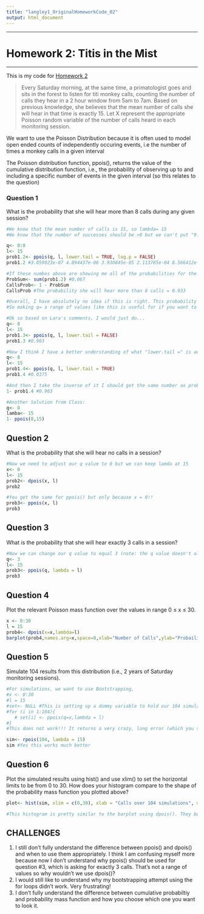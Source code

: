 ```yaml
---
title: "langley1_OriginalHomeworkCode_02"
output: html_document
---
```

***

# **Homework 2: Titis in the Mist**

***

This is my code for [Homework 2](https://fuzzyatelin.github.io/bioanth-stats/homework-02.html)

> Every Saturday morning, at the same time, a primatologist goes and sits in the forest to listen for titi monkey calls, counting the number of calls they hear in a 2 hour window from 5am to 7am. Based on previous knowledge, she believes that the mean number of calls she will hear in that time is exactly 15. Let X represent the appropriate Poisson random variable of the number of calls heard in each monitoring session.

We want to use the Poisson Distribution because it is often used to model open ended counts of independently occuring events, i.e the number of times a monkey calls in a given interval

The Poisson distribution function, ppois(), returns the value of the cumulative distribution function, i.e., the probability of observing up to and including a specific number of events in the given interval (so this relates to the question)

### Question 1 

What is the probability that she will hear more than 8 calls during any given session?
```r
#We know that the mean number of calls is 15, so lambda= 15
#We know that the number of successes should be >8 but we can't put "9:infinity" for our q value... but we can find the probability for 0:8 and then take the inverse of that for >8... lets try it!

q<- 0:8
l<- 15
prob1.2<- ppois(q, l, lower.tail = TRUE, log.p = FALSE)
prob1.2 #3.059023e-07 4.894437e-06 3.930845e-05 2.113785e-04 8.566412e-04 2.792429e-03 7.631900e-03 1.800219e-02 3.744649e-02

#If these numbes above are showing me all of the probabilities for the range of 0 - 8 calls, then I'm going to add them up and take the inverse of that number
ProbSum<- sum(prob1.2) #0.067
CallsProb<- 1 - ProbSum
CallsProb #The probability she will hear more than 8 calls = 0.933

#Overall, I have absolutely no idea if this is right. This probability seems too high to me.
#So making q= a range of values like this is useful for if you want to plot it, it gives you the probabilities for all of the numbers in that range

#Ok so based on Lara's comments, I would just do...
q<- 8
l<- 15
prob1.3<- ppois(q, l, lower.tail = FALSE)
prob1.3 #0.963

#Now I think I have a better understanding of what "lower.tail =" is actually asking. If I change the code to "lower.tail = TRUE" I get...
q<- 8
l<- 15
prob1.4<- ppois(q, l, lower.tail = TRUE)
prob1.4 #0.0375

#And then I take the inverse of it I should get the same number as prob1.3
1- prob1.4 #0.963

#Another Solution from Class:
q<- 8
lamba<- 15
1- ppois(8,15)

```
 
## Question 2

What is the probability that she will hear no calls in a session?
```r
#Now we need to adjust our q value to 0 but we can keep lamda at 15
x<- 0
l<- 15
prob2<- dpois(x, l)
prob2 

#You get the same for ppois() but only because x = 0!!
prob3<- ppois(x, l)
prob3
```

## Question 3

What is the probability that she will hear exactly 3 calls in a session?
```r
#Now we can change our q value to equal 3 (note: the q value doesn't always need to be a range of numbers i.e. 0:100)
q<- 3
l<- 15
prob3<- ppois(q, lambda = l)
prob3 
```

## Question 4

Plot the relevant Poisson mass function over the values in range 0 ≤ x ≤ 30.
```r
x <- 0:30
l = 15
prob4<- dpois(x=x,lambda=l)
barplot(prob4,names.arg=x,space=0,xlab="Number of Calls",ylab="Probaility",main="Probability Mass Function")
```

## Question 5

Simulate 104 results from this distribution (i.e., 2 years of Saturday monitoring sessions).
```r
#For simulations, we want to use Bootstrapping, 
#x <- 0:30
#l = 15
#set<- NULL #This is setting up a dummy variable to hold our 104 simulations
#for (i in 1:104){
   # set[i] <- ppois(q=x,lambda = l)
#}
#This does not work!!! It returns a very crazy, long error (which you see if you knit this so I'm putting putting it as non-code for now), I have no idea how to set up the bootstrapping to make this work. So I did some research and came across rpois() for simulations, hopefully this one works better

sim<- rpois(104, lambda = 15)
sim #Yes this works much better 

```

## Question 6

Plot the simulated results using hist() and use xlim() to set the horizontal limits to be from 0 to 30. How does your histogram compare to the shape of the probability mass function you plotted above?
```r
plot<- hist(sim, xlim = c(0,30), xlab = "Calls over 104 simulations", main = "Histogram", col="forestgreen")

#This histogram is pretty similar to the barplot using dpois(). They both have the highest probability/frequency around 14 calls with a range of ~5-28. The probability mass function plot is more evenly distributed across the range where the histogram is not and even has a break at 25 calls having 0 frequency.
```

## CHALLENGES

1. I still don't fully understand the difference between ppois() and dpois() and when to use them appropriately. I think I am confusing myself more because now I don't understand why ppois() should be used for question #3, which is asking for exactly 3 calls. That's not a range of values so why wouldn't we use dpois()? 
2. I would still like to understand why my bootstrapping attempt using the for loops didn't work. Very frustrating!
3. I don't fully understand the difference between cumulative probabiltiy and probability mass function and how you choose which one you want to look it. 

